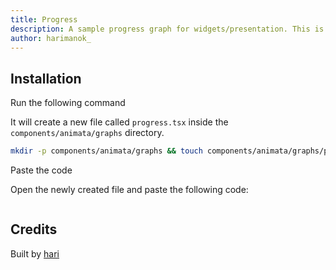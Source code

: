 ```yaml
---
title: Progress
description: A sample progress graph for widgets/presentation. This is not a full-fledged chart library. Just use for presentation or as an interactive part of the app.
author: harimanok_
---
```


<ComponentPreview name="graphs-progress--docs" />

## Installation

<Steps>
<Step>Run the following command</Step>

It will create a new file called `progress.tsx` inside the `components/animata/graphs` directory.

```bash
mkdir -p components/animata/graphs && touch components/animata/graphs/progress.tsx
```

<Step>Paste the code</Step>

Open the newly created file and paste the following code:

```jsx file=<rootDir>/animata/graphs/progress.tsx

```

</Steps>

## Credits

Built by [hari](https://github.com/hari)
